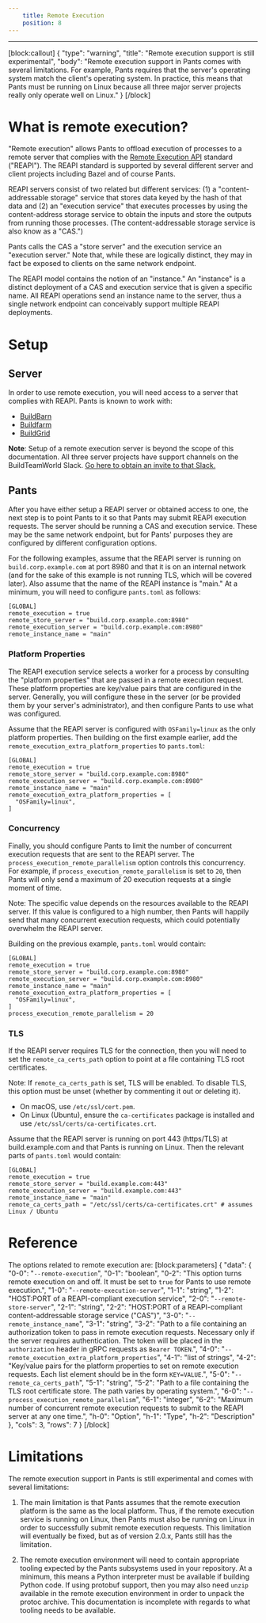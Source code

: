 ```yaml
---
    title: Remote Execution
    position: 8
---
```




---

[block:callout]
{
  "type": "warning",
  "title": "Remote execution support is still experimental",
  "body": "Remote execution support in Pants comes with several limitations. For example, Pants requires that the server's operating system match the client's operating system. In practice, this means that Pants must be running on Linux because all three major server projects really only operate well on Linux."
}
[/block]
# What is remote execution?

"Remote execution" allows Pants to offload execution of processes to a remote server that complies with the [Remote Execution API](https://github.com/bazelbuild/remote-apis) standard ("REAPI"). The REAPI standard is supported by several different server and client projects including Bazel and of course Pants.

REAPI servers consist of two related but different services: (1) a "content-addressable storage" service that stores data keyed by the hash of that data and (2) an "execution service" that executes processes by using the content-address storage service to obtain the inputs and store the outputs from running those processes. (The content-addressable storage service is also know as a "CAS.")

Pants calls the CAS a "store server" and the execution service an "execution server." Note that, while these are logically distinct, they may in fact be exposed to clients on the same network endpoint.

The REAPI model contains the notion of an "instance." An "instance" is a distinct deployment of a CAS and execution service that is given a specific name. All REAPI operations send an instance name to the server, thus a single network endpoint can conceivably support multiple REAPI deployments.

# Setup

## Server

In order to use remote execution, you will need access to a server that complies with REAPI. Pants is known to work with:

* [BuildBarn](https://github.com/buildbarn/bb-remote-execution)
* [Buildfarm](https://github.com/bazelbuild/bazel-buildfarm/) 
* [BuildGrid](https://buildgrid.build/)

**Note**: Setup of a remote execution server is beyond the scope of this documentation. All three server projects have support channels on the BuildTeamWorld Slack. [Go here to obtain an invite to that Slack.](https://bit.ly/2SG1amT)

## Pants

After you have either setup a REAPI server or obtained access to one, the next step is to point Pants to it so that Pants may submit REAPI execution requests. The server should be running a CAS and execution service. These may be the same network endpoint, but for Pants' purposes they are configured by different configuration options.

For the following examples, assume that the REAPI server is running on `build.corp.example.com` at port 8980 and that it is on an internal network (and for the sake of this example is not running TLS, which will be covered later). Also assume that the name of the REAPI instance is "main." At a minimum, you will need to configure `pants.toml` as follows:

```
[GLOBAL]
remote_execution = true
remote_store_server = "build.corp.example.com:8980"
remote_execution_server = "build.corp.example.com:8980"
remote_instance_name = "main"
```

### Platform Properties

The REAPI execution service selects a worker for a process by consulting the "platform properties" that are passed in a remote execution request. These platform properties are key/value pairs that are configured in the server. Generally, you will configure these in the server (or be provided them by your server's administrator), and then configure Pants to use what was configured.

Assume that the REAPI server is configured with `OSFamily=linux` as the only platform properties. Then building on the first example earlier, add the `remote_execution_extra_platform_properties` to `pants.toml`:

```
[GLOBAL]
remote_execution = true
remote_store_server = "build.corp.example.com:8980"
remote_execution_server = "build.corp.example.com:8980"
remote_instance_name = "main"
remote_execution_extra_platform_properties = [
  "OSFamily=linux",
]
```

### Concurrency

Finally, you should configure Pants to limit the number of concurrent execution requests that are sent to the REAPI server. The `process_execution_remote_parallelism` option controls this concurrency. For example, if `process_execution_remote_parallelism` is set to `20`, then Pants will only send a maximum of 20 execution requests at a single moment of time.

Note: The specific value depends on the resources available to the REAPI server. If this value is configured to a high number, then Pants will happily send that many concurrent execution requests, which could potentially overwhelm the REAPI server.

Building on the previous example, `pants.toml` would contain:

```
[GLOBAL]
remote_execution = true
remote_store_server = "build.corp.example.com:8980"
remote_execution_server = "build.corp.example.com:8980"
remote_instance_name = "main"
remote_execution_extra_platform_properties = [
  "OSFamily=linux",
]
process_execution_remote_parallelism = 20
```

### TLS

If the REAPI server requires TLS for the connection, then you will need to set the `remote_ca_certs_path` option to point at a file containing TLS root certificates.

Note: If `remote_ca_certs_path` is set, TLS will be enabled. To disable TLS, this option must be unset (whether by commenting it out or deleting it).

* On macOS, use `/etc/ssl/cert.pem`.
* On Linux (Ubuntu), ensure the `ca-certificates` package is installed and use `/etc/ssl/certs/ca-certificates.crt`.

Assume that the REAPI server is running on port 443 (https/TLS) at build.example.com and that Pants is running on Linux. Then the relevant parts of `pants.toml` would contain:

```
[GLOBAL]
remote_execution = true
remote_store_server = "build.example.com:443"
remote_execution_server = "build.example.com:443"
remote_instance_name = "main"
remote_ca_certs_path = "/etc/ssl/certs/ca-certificates.crt" # assumes Linux / Ubuntu
```


# Reference

The options related to remote execution are:
[block:parameters]
{
  "data": {
    "0-0": "`--remote-execution`",
    "0-1": "boolean",
    "0-2": "This option turns remote execution on and off. It must be set to `true` for Pants to use remote execution.",
    "1-0": "`--remote-execution-server`",
    "1-1": "string",
    "1-2": "HOST:PORT of a REAPI-compliant execution service",
    "2-0": "`--remote-store-server`",
    "2-1": "string",
    "2-2": "HOST:PORT of a REAPI-compliant content-addressable storage service (\"CAS\")",
    "3-0": "`--remote_instance_name`",
    "3-1": "string",
    "3-2": "Path to a file containing an authorization token to pass in remote execution requests.  Necessary only if the server requires authentication. The token will be placed in the `authorization` header in gRPC requests as `Bearer TOKEN`.",
    "4-0": "`--remote_execution_extra_platform_properties`",
    "4-1": "list of strings",
    "4-2": "Key/value pairs for the platform properties to set on remote execution requests. Each list element should be in the form `KEY=VALUE`.",
    "5-0": "`--remote_ca_certs_path`",
    "5-1": "string",
    "5-2": "Path to a file containing the TLS root certificate store. The path varies by operating system.",
    "6-0": "`--process_execution_remote_parallelism`",
    "6-1": "integer",
    "6-2": "Maximum number of concurrent remote execution requests to submit to the REAPI server at any one time.",
    "h-0": "Option",
    "h-1": "Type",
    "h-2": "Description"
  },
  "cols": 3,
  "rows": 7
}
[/block]
# Limitations

The remote execution support in Pants is still experimental and comes with several limitations:

1. The main limitation is that Pants assumes that the remote execution platform is the same as the local platform. Thus, if the remote execution service is running on Linux, then Pants must also be running on Linux in order to successfully submit remote execution requests. This limitation will eventually be fixed, but as of version 2.0.x, Pants still has the limitation.

2. The remote execution environment will need to contain appropriate tooling expected by the Pants subsystems used in your repository. At a minimum, this means a Python interpreter must be available if building Python code. If using protobuf support, then you may also need `unzip` available in the remote execution environment in order to unpack the protoc archive. This documentation is incomplete with regards to what tooling needs to be available.
